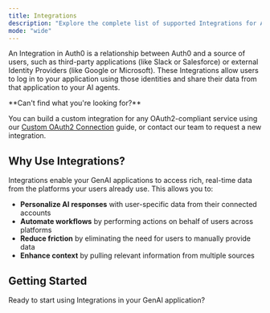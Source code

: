 ```yaml
---
title: Integrations
description: "Explore the complete list of supported Integrations for Auth0's GenAI platform. Find the perfect integration for your AI application."
mode: "wide"
---
```



An Integration in Auth0 is a relationship between Auth0 and a source of users, such as third-party applications (like Slack or Salesforce) or external Identity Providers (like Google or Microsoft). These Integrations allow users to log in to your application using those identities and share their data from that application to your AI agents.

<IntegrationsGrid integrations={integrations} />

<Info>
**Can't find what you're looking for?** 

You can build a custom integration for any OAuth2-compliant service using our [Custom OAuth2 Connection](/integrations/custom) guide, or contact our team to request a new integration.
</Info>

## Why Use Integrations?

Integrations enable your GenAI applications to access rich, real-time data from the platforms your users already use. This allows you to:

- **Personalize AI responses** with user-specific data from their connected accounts
- **Automate workflows** by performing actions on behalf of users across platforms
- **Reduce friction** by eliminating the need for users to manually provide data
- **Enhance context** by pulling relevant information from multiple sources

## Getting Started

Ready to start using Integrations in your GenAI application?

<Columns cols={2}>
  <Card
    title="Configure Your First Integration"
    href="/get-started/call-others-apis-on-users-behalf"
    icon="key"
    horizontal
  />
  <Card
    title="Google Social Integration Guide"
    href="/guides/google-sign-in-and-auth"
    icon="google"
    horizontal
  />
</Columns>